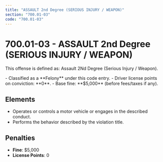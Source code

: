 ```yaml
---
title: "ASSAULT 2nd Degree (SERIOUS INJURY / WEAPON)"
section: "700.01-03"
code: "700.01-03"
---
```





# 700.01-03 - ASSAULT 2nd Degree (SERIOUS INJURY / WEAPON)

This offense is defined as: Assault 2Nd Degree (Serious Injury / Weapon).

<Aside type="danger" title="Charge Type: Felony">
- Classified as a **Felony** under this code entry.
- Driver license points on conviction: **0**.
- Base fine: **$5,000** (before fees/taxes if any).
</Aside>

## Elements
- Operates or controls a motor vehicle or engages in the described conduct.
- Performs the behavior described by the violation title.

## Penalties
- **Fine**: $5,000
- **License Points**: 0
